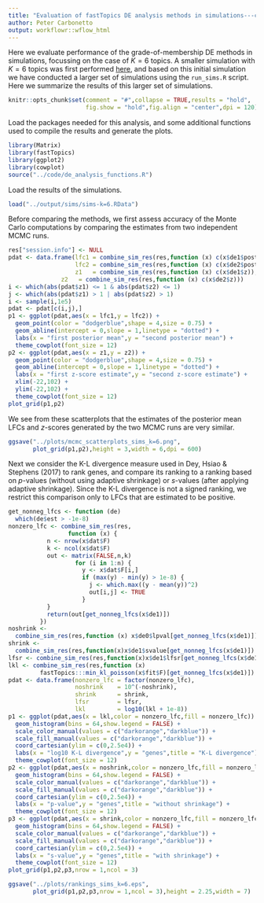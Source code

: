```yaml
---
title: "Evaluation of fastTopics DE analysis methods in simulations---case of more than 2 topics"
author: Peter Carbonetto
output: workflowr::wflow_html
---
```


Here we evaluate performance of the grade-of-membership DE methods in
simulations, focussing on the case of $K = 6$ topics. A smaller
simulation with $K = 6$ topics was first performed
[here](de_analysis_detailed_look_more.html), and based on this initial
simulation we have conducted a larger set of simulations using the
`run_sims.R` script. Here we summarize the results of this larger set
of simulations.

```r
knitr::opts_chunk$set(comment = "#",collapse = TRUE,results = "hold",
                      fig.show = "hold",fig.align = "center",dpi = 120)
```

Load the packages needed for this analysis, and some additional
functions used to compile the results and generate the plots.

```r
library(Matrix)
library(fastTopics)
library(ggplot2)
library(cowplot)
source("../code/de_analysis_functions.R")
```

Load the results of the simulations.

```r
load("../output/sims/sims-k=6.RData")
```

Before comparing the methods, we first assess accuracy of the Monte
Carlo computations by comparing the estimates from two independent
MCMC runs.

```r
res["session.info"] <- NULL
pdat <- data.frame(lfc1 = combine_sim_res(res,function (x) c(x$de1$postmean)),
                   lfc2 = combine_sim_res(res,function (x) c(x$de2$postmean)),
                   z1   = combine_sim_res(res,function (x) c(x$de1$z)),
	           z2   = combine_sim_res(res,function (x) c(x$de2$z)))
i <- which(abs(pdat$z1) <= 1 & abs(pdat$z2) <= 1)
j <- which(abs(pdat$z1) > 1 | abs(pdat$z2) > 1)
i <- sample(i,1e5)
pdat <- pdat[c(i,j),]
p1 <- ggplot(pdat,aes(x = lfc1,y = lfc2)) +
  geom_point(color = "dodgerblue",shape = 4,size = 0.75) +
  geom_abline(intercept = 0,slope = 1,linetype = "dotted") +
  labs(x = "first posterior mean",y = "second posterior mean") +
  theme_cowplot(font_size = 12)
p2 <- ggplot(pdat,aes(x = z1,y = z2)) +
  geom_point(color = "dodgerblue",shape = 4,size = 0.75) +
  geom_abline(intercept = 0,slope = 1,linetype = "dotted") +
  labs(x = "first z-score estimate",y = "second z-score estimate") +
  xlim(-22,102) +
  ylim(-22,102) +
  theme_cowplot(font_size = 12)
plot_grid(p1,p2)
```

We see from these scatterplots that the estimates of the posterior
mean LFCs and *z*-scores generated by the two MCMC runs are very
similar.

```r
ggsave("../plots/mcmc_scatterplots_sims_k=6.png",
       plot_grid(p1,p2),height = 3,width = 6,dpi = 600)
```

Next we consider the K-L divergence measure used in Dey, Hsiao &
Stephens (2017) to rank genes, and compare its ranking to a ranking
based on *p*-values (without using adaptive shrinkage) or *s*-values
(after applying adaptive shrinkage). Since the K-L divergence is not
a signed ranking, we restrict this comparison only to LFCs that are
estimated to be positive.

```r
get_nonneg_lfcs <- function (de)
  which(de$est > -1e-8)
nonzero_lfc <- combine_sim_res(res,
                 function (x) {
		   n <- nrow(x$dat$F)
		   k <- ncol(x$dat$F)
		   out <- matrix(FALSE,n,k)
                   for (i in 1:n) {
                     y <- x$dat$F[i,]
                     if (max(y) - min(y) > 1e-8) {
                       j <- which.max((y - mean(y))^2)
                       out[i,j] <- TRUE
                     }
		   }
		   return(out[get_nonneg_lfcs(x$de1)])
		 })
noshrink <-
  combine_sim_res(res,function (x) x$de0$lpval[get_nonneg_lfcs(x$de1)])
shrink <-
  combine_sim_res(res,function(x)x$de1$svalue[get_nonneg_lfcs(x$de1)])
lfsr <- combine_sim_res(res,function(x)x$de1$lfsr[get_nonneg_lfcs(x$de1)])
lkl <- combine_sim_res(res,function (x)
         fastTopics:::min_kl_poisson(x$fit$F)[get_nonneg_lfcs(x$de1)])
pdat <- data.frame(nonzero_lfc = factor(nonzero_lfc),
                   noshrink    = 10^(-noshrink),
                   shrink      = shrink,
                   lfsr        = lfsr,
                   lkl         = log10(lkl + 1e-8))
p1 <- ggplot(pdat,aes(x = lkl,color = nonzero_lfc,fill = nonzero_lfc)) +
  geom_histogram(bins = 64,show.legend = FALSE) +
  scale_color_manual(values = c("darkorange","darkblue")) +
  scale_fill_manual(values = c("darkorange","darkblue")) +
  coord_cartesian(ylim = c(0,2.5e4)) +
  labs(x = "log10 K-L divergence",y = "genes",title = "K-L divergence") +
  theme_cowplot(font_size = 12)
p2 <- ggplot(pdat,aes(x = noshrink,color = nonzero_lfc,fill = nonzero_lfc)) +
  geom_histogram(bins = 64,show.legend = FALSE) +
  scale_color_manual(values = c("darkorange","darkblue")) +
  scale_fill_manual(values = c("darkorange","darkblue")) +
  coord_cartesian(ylim = c(0,2.5e4)) +
  labs(x = "p-value",y = "genes",title = "without shrinkage") +
  theme_cowplot(font_size = 12)
p3 <- ggplot(pdat,aes(x = shrink,color = nonzero_lfc,fill = nonzero_lfc)) +
  geom_histogram(bins = 64,show.legend = FALSE) +
  scale_color_manual(values = c("darkorange","darkblue")) +
  scale_fill_manual(values = c("darkorange","darkblue")) +
  coord_cartesian(ylim = c(0,2.5e4)) +
  labs(x = "s-value",y = "genes",title = "with shrinkage") +
  theme_cowplot(font_size = 12)
plot_grid(p1,p2,p3,nrow = 1,ncol = 3)
```

```r
ggsave("../plots/rankings_sims_k=6.eps",
       plot_grid(p1,p2,p3,nrow = 1,ncol = 3),height = 2.25,width = 7)
```
